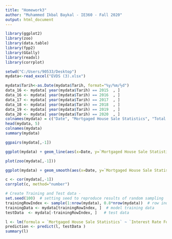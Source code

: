 ```yaml
---
title: "Homework3"
author: "Muhammed Ikbal Baykal - IE360 - Fall 2020"
output: html_document
---
```


```r
library(ggplot2)
library(zoo)
library(data.table)
library(fpp2)
library(GGally)
library(readxl)
library(corrplot)

setwd("C:/Users/90533/Desktop")
mydata<-read_excel("EVDS (3).xlsx")
```



```r
mydata$Tarih<-as.Date(mydata$Tarih, format="%y/%m/½d")
data_16 <- mydata[ year(mydata$Tarih) == 2015  , ]
data_16 <- mydata[ year(mydata$Tarih) == 2016  , ]
data_17 <- mydata[ year(mydata$Tarih) == 2017  , ]
data_18 <- mydata[ year(mydata$Tarih) == 2018  , ]
data_19 <- mydata[ year(mydata$Tarih) == 2019  , ]
data_20 <- mydata[ year(mydata$Tarih) == 2020  , ]
colnames(mydata) = c("Date", "Mortgaged House Sale Statistics", "Total House Sale Statistics", "Interest Rate For House Credits", "Interest Rate", "House Price Index", "Unit House Prices", "Consumer Price Index")
head(mydata, 5)
colnames(mydata)
summary(mydata)

ggpairs(mydata[,-1])

ggplot(mydata) + geom_line(aes(x=Date, y=`Mortgaged House Sale Statistics`/5000), color="lightblue") + geom_line(aes(x=Date, y=`Interest Rate For House Credits`), color="darkblue") + theme(legend.position = "right") + theme_classic()

plot(zoo(mydata[,-1]))

ggplot(mydata) + geom_smooth(aes(x=Date, y=`Mortgaged House Sale Statistics`/5000), color="lightblue", method="lm", error=FALSE) + geom_smooth(aes(x=Date, y=`Interest Rate For House Credits`), color="darkblue", method="lm", error=FALSE) + geom_line(aes(x=Date, y=`Mortgaged House Sale Statistics`/5000), color="lightblue") + geom_line(aes(x=Date, y=`Interest Rate For House Credits`), color="darkblue") + theme(legend.position = "right") + theme_classic()

c <- cor(mydata[,-1])
corrplot(c, method="number")

# Create Training and Test data -
set.seed(100)  # setting seed to reproduce results of random sampling
trainingRowIndex <- sample(1:nrow(mydata), 0.8*nrow(mydata))  # row indices for training data
trainingData <- mydata[trainingRowIndex, ]  # model training data
testData  <- mydata[-trainingRowIndex, ]   # test data

l <- lm(formula = `Mortgaged House Sale Statistics` ~ `Interest Rate For House Credits`, data = trainingData)
prediction <- predict(l, testData )
summary(l)
```




